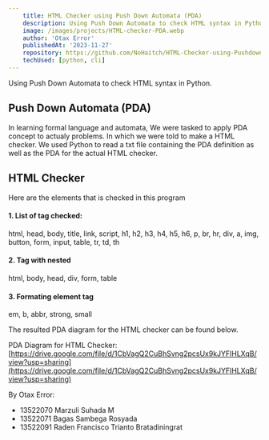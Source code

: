 ```yaml
---
    title: HTML Checker using Push Down Automata (PDA)
    description: Using Push Down Automata to check HTML syntax in Python.
    image: /images/projects/HTML-checker-PDA.webp
    author: 'Otax Error'
    publishedAt: '2023-11-27'
    repository: https://github.com/NoHaitch/HTML-Checker-using-Pushdown-Automata
    techUsed: [python, cli]
---
```


Using Push Down Automata to check HTML syntax in Python.

## Push Down Automata (PDA)

In learning formal language and automata, We were tasked to apply PDA concept to actualy problems. In which we were told to make a HTML checker.
We used Python to read a txt file containing the PDA definition as well as the PDA for the actual HTML checker.

## HTML Checker
Here are the elements that is checked in this program
#### 1. List of tag checked: 

html, head, body, title, link, script, h1, h2, h3, h4, h5, h6, p, br, hr, div, a, img, button, form, input, table, tr, td, th


#### 2. Tag with nested
html, body, head, div, form, table


#### 3. Formating element tag
em, b, abbr, strong, small


The resulted PDA diagram for the HTML checker can be found below.


PDA Diagram for HTML Checker: [https://drive.google.com/file/d/1CbVagQ2CuBhSvng2pcsUx9kJYFlHLXqB/view?usp=sharing](https://drive.google.com/file/d/1CbVagQ2CuBhSvng2pcsUx9kJYFlHLXqB/view?usp=sharing)


By Otax Error:
- 13522070 Marzuli Suhada M
- 13522071 Bagas Sambega Rosyada
- 13522091 Raden Francisco Trianto Bratadiningrat